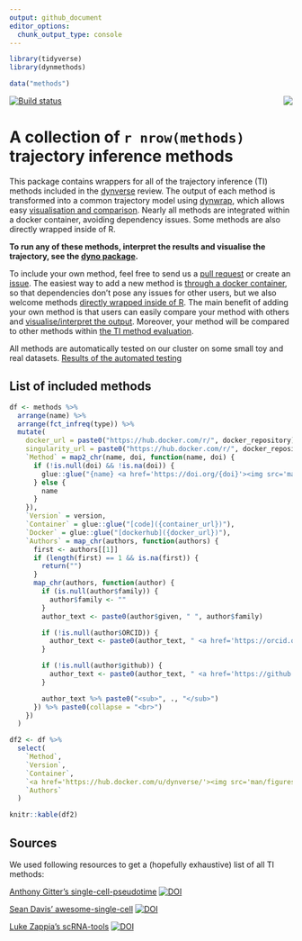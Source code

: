 ```yaml
---
output: github_document
editor_options: 
  chunk_output_type: console
---
```


<!-- README.md is generated from README.Rmd. Please edit that file -->

```r
library(tidyverse)
library(dynmethods)

data("methods")
```


<img src="man/figures/logo.png" align="right" /> [![Build status](https://travis-ci.org/dynverse/dynmethods.svg?branch=master)](https://travis-ci.org/dynverse/dynmethods)

# A collection of `r nrow(methods)` trajectory inference methods
This package contains wrappers for all of the trajectory inference (TI) methods included in the [dynverse](https://www.github.com/dynverse/dynverse) review. The output of each method is transformed into a common trajectory model using [dynwrap](https://www.github.com/dynverse/dynwrap), which allows easy [visualisation and comparison](https://www.github.com/dynverse/dynplot). Nearly all methods are integrated within a docker container, avoiding dependency issues. Some methods are also directly wrapped inside of R.

**To run any of these methods, interpret the results and visualise the trajectory, see the [dyno package](https://www.github.com/dynverse/dyno).**

To include your own method, feel free to send us a [pull request](https://github.com/dynverse/dynmethods/pulls) or create an [issue](https://github.com/dynverse/dynmethods/labels/new%20method). The easiest way to add a new method is [through a docker container](https://dynverse.github.io/dynwrap/articles/create_ti_method_docker.html), so that dependencies don't pose any issues for other users, but we also welcome methods [directly wrapped inside of R](https://dynverse.github.io/dynwrap/articles/create_ti_method_r.html). The main benefit of adding your own method is that users can easily compare your method with others and [visualise/interpret the output](https://www.github.com/dynverse/dyno). Moreover, your method will be compared to other methods within [the TI method evaluation](https://doi.org/10.1101/276907).

All methods are automatically tested on our cluster on some small toy and real datasets. [Results of the automated testing](https://dynverse.github.io/dynmethods_automated_testing/index.html)

<!-- Not needed anymore, right?
## Installation

```r
devtools::install_github("dynverse/dynmethods")
```

On linux, udunits2 has to be installed:

* Debian / Ubuntu / Linux mint: `sudo apt-get install libudunits2-dev`
* Fedora / CentOS: `sudo dnf install udunits2-devel`
-->

## List of included methods

```r
df <- methods %>% 
  arrange(name) %>% 
  arrange(fct_infreq(type)) %>% 
  mutate(
    docker_url = paste0("https://hub.docker.com/r/", docker_repository),
    singularity_url = paste0("https://hub.docker.com/r/", docker_repository),
    `Method` = map2_chr(name, doi, function(name, doi) {
      if (!is.null(doi) && !is.na(doi)) {
        glue::glue("{name} <a href='https://doi.org/{doi}'><img src='man/figures/doi_logo.png' height='16'></a>")
      } else {
        name
      }
    }),
    `Version` = version,
    `Container` = glue::glue("[code]({container_url})"), 
    `Docker` = glue::glue("[dockerhub]({docker_url})"), 
    `Authors` = map_chr(authors, function(authors) {
      first <- authors[[1]]
      if (length(first) == 1 && is.na(first)) {
        return("")
      }
      map_chr(authors, function(author) {
        if (is.null(author$family)) {
          author$family <- ""
        }
        author_text <- paste0(author$given, " ", author$family)

        if (!is.null(author$ORCID)) {
          author_text <- paste0(author_text, " <a href='https://orcid.org/", author$ORCID, "'><img src='man/figures/orcid_logo.svg' height='16'></a>")
        }

        if (!is.null(author$github)) {
          author_text <- paste0(author_text, " <a href='https://github.com/", author$github, "'><img src='man/figures/github_logo.png' height='16'></a>")
        }

        author_text %>% paste0("<sub>", ., "</sub>")
      }) %>% paste0(collapse = "<br>")
    })
  )

df2 <- df %>% 
  select(
    `Method`,
    `Version`,
    `Container`,
    `<a href='https://hub.docker.com/u/dynverse/'><img src='man/figures/docker_logo.png' height='30'></a>` = `Docker`,
    `Authors`
  )

knitr::kable(df2)
```

## Sources

We used following resources to get a (hopefully exhaustive) list of all TI methods:

[Anthony Gitter's single-cell-pseudotime](https://github.com/agitter/single-cell-pseudotime) [![DOI](https://zenodo.org/badge/DOI/10.5281/zenodo.1297423.svg)](https://doi.org/10.5281/zenodo.1297423)

[Sean Davis' awesome-single-cell](https://github.com/seandavi/awesome-single-cell)
[![DOI](https://zenodo.org/badge/DOI/10.5281/zenodo.1294021.svg)](https://doi.org/10.5281/zenodo.1294021)

[Luke Zappia's scRNA-tools](https://www.scrna-tools.org)
[![DOI](https://zenodo.org/badge/DOI/10.1101/206573.svg)](https://doi.org/10.1101/206573)
